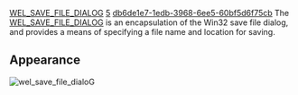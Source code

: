 [[Property:title|WEL_SAVE_FILE_DIALOG]]
[[Property:weight|5]]
[[Property:uuid|db6de1e7-1edb-3968-6ee5-60bf5d6f75cb]]
The [[ref:libraries/wel/reference/wel_save_file_dialog_chart|WEL_SAVE_FILE_DIALOG]]  is an encapsulation of the Win32 save file dialog, and provides a means of specifying a file name and location for saving. 

==Appearance==
 [[Image:wel-save-file-dialog|wel_save_file_dialoG]]  <br/>
<br/>

{{seealso| '''See also''' <br/>
[[stddlgs cluster|Standard dialogs]]  <br/>
[[WEL_OPEN_FILE_DIALOG|WEL_OPEN_FILE_DIALOG]]  }}




